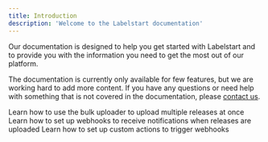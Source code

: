 ```yaml
---
title: Introduction
description: 'Welcome to the Labelstart documentation'
---
```


Our documentation is designed to help you get started with Labelstart and to provide you with the information you need to get the most out of our platform.

The documentation is currently only available for few features, but we are working hard to add more content. If you have any questions or need help with something that is not covered in the documentation, please [contact us](mailto:support@labelst.art).

<CardGroup cols={2}>
  <Card
    title="Bulk uploader"
    icon="file-import"
    href="/cms/bulk-uploader"
  >
    Learn how to use the bulk uploader to upload multiple releases at once
  </Card>
  <Card
    title="Webhooks"
    icon="webhook"
    href="/integrations/webhooks"
  >
    Learn how to set up webhooks to receive notifications when releases are uploaded
  </Card>
  <Card
    title="Custom Actions"
    icon="share-from-square"
    href="/integrations/custom-actions"
  >
    Learn how to set up custom actions to trigger webhooks
  </Card>
</CardGroup>
